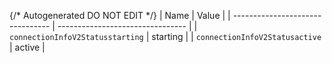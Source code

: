 {/* Autogenerated DO NOT EDIT  */}
| Name                             | Value                            |
| -------------------------------- | -------------------------------- |
| `connectionInfoV2Statusstarting` | starting                         |
| `connectionInfoV2Statusactive`   | active                           |